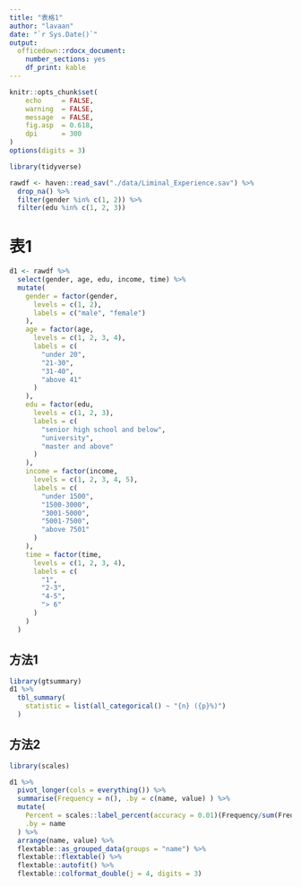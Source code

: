 ```yaml
---
title: "表格1"
author: "lavaan"
date: "`r Sys.Date()`"
output: 
  officedown::rdocx_document:
    number_sections: yes
    df_print: kable
---
```



```r
knitr::opts_chunk$set(
    echo     = FALSE,
    warning  = FALSE, 
    message  = FALSE,
    fig.asp  = 0.618,
    dpi      = 300
)
options(digits = 3)
```



```r
library(tidyverse)

rawdf <- haven::read_sav("./data/Liminal_Experience.sav") %>% 
  drop_na() %>%
  filter(gender %in% c(1, 2)) %>%
  filter(edu %in% c(1, 2, 3))
```



# 表1

```r

d1 <- rawdf %>%
  select(gender, age, edu, income, time) %>%
  mutate(
    gender = factor(gender,
      levels = c(1, 2),
      labels = c("male", "female")
    ),
    age = factor(age,
      levels = c(1, 2, 3, 4),
      labels = c(
        "under 20",
        "21-30",
        "31-40",
        "above 41"
      )
    ),
    edu = factor(edu,
      levels = c(1, 2, 3),
      labels = c(
        "senior high school and below",
        "university",
        "master and above"
      )
    ),
    income = factor(income,
      levels = c(1, 2, 3, 4, 5),
      labels = c(
        "under 1500",
        "1500-3000",
        "3001-5000",
        "5001-7500",
        "above 7501"
      )
    ),
    time = factor(time,
      levels = c(1, 2, 3, 4),
      labels = c(
        "1",
        "2-3",
        "4-5",
        "> 6"
      )
    )
  )


```


## 方法1
```r
library(gtsummary)
d1 %>%
  tbl_summary(
    statistic = list(all_categorical() ~ "{n} ({p}%)")
  )
```


## 方法2

```r
library(scales)

d1 %>% 
  pivot_longer(cols = everything()) %>% 
  summarise(Frequency = n(), .by = c(name, value) ) %>% 
  mutate(
    Percent = scales::label_percent(accuracy = 0.01)(Frequency/sum(Frequency)), 
    .by = name
  ) %>% 
  arrange(name, value) %>% 
  flextable::as_grouped_data(groups = "name") %>% 
  flextable::flextable() %>% 
  flextable::autofit() %>% 
  flextable::colformat_double(j = 4, digits = 3)
```

